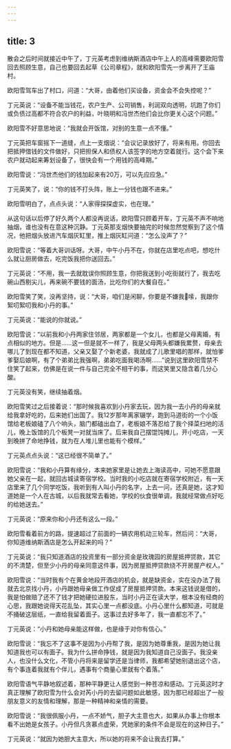```yaml
---
---
---
```

title: 3
---




散会之后时间就接近中午了，丁元英考虑到维纳斯酒店中午上人的高峰需要欧阳雪回去照顾生意，自己也要回去起草《公司章程》，就和欧阳雪先一步离开了王庙村。

欧阳雪驾车出了村口，问道：“大哥，由着他们买设备，资金会不会失控呢？”

丁元英说：“设备不能当钱花，农户生产、公司销售，利润双向透明，坑跑了你们或负债过高都不符合农户的利益，叶晓明和冯世杰他们会比你更关心这个问题。”

欧阳雪不好意思地说：“我就会开饭馆，对别的生意一点不懂。”

丁元英把车窗摇下一道缝，点上一支烟说：“会议记录放好了，将来有用。你回去把抵押借钱的文件做好，只把担保人和债权人该签字的地方空着就行。这个会下来农户就动起来筹划设备了，很快会有一个用钱的高峰期。”

欧阳雪说：“冯世杰他们的钱加起来有20万，可以先应应急。”

丁元英笑了，说：“你的钱不打头阵，账上一分钱也跟不进来。”

欧阳雪明白了，点点头说：“人家得探探虚实，也在理。”

从这句话以后停了好久两个人都没再说话，欧阳雪只顾着开车，丁元英不声不响地抽烟，谁也没有在意这种沉静。丁元英那支烟快要抽完的时候忽然觉察到了这个情况，他把烟头放进汽车烟灰缸里，推上烟灰缸问道：“怎么没声了？”

欧阳雪说：“等着大哥训话呀。大哥，中午小丹不在，你就在店里吃点吧，想吃什么就让厨房做去，吃完饭我把你送回去。”

丁元英说：“不用，我一去就耽误你照顾生意，你把我送到小吃街就行了，我去吃碗山西剔尖儿，再来碗不要钱的面汤，比吃你们的大餐自在。”

欧阳雪笑了笑，没再坚持，说：“大哥，咱们是闲聊，你要是不嫌我嗦，我跟你絮叨絮叨我和小丹的事。”

丁元英说：“能说的你就说。”

欧阳雪说：“以前我和小丹两家住邻居，两家都是一个女儿，也都是父母离婚，有点相似的地方。但是……这一但是就不一样了，我是父母两头都嫌我累赘，母亲去哪儿了到现在都不知道，父亲又娶了个新老婆，我就成了儿歌里唱的那样，就怕爹爹娶后娘啊，有了个弟弟比我强啊，弟弟吃面我喝汤啊……”说到这里欧阳雪禁不住笑了起来，仿佛是在说一件与自己完全不相干的事，而这笑里又隐含着几分心酸。

丁元英没有笑，继续抽着烟。

欧阳雪笑过之后接着说：“那时候我喜欢到小丹家去玩，因为我一去小丹的母亲就给我拿好吃的，后来她们出国了。我12岁那年离家辍学，跑到马道街的一个小饭馆给老板娘磕了八个响头，脑门都磕出血了，老板娘不落忍给了我个择菜扫地的活儿，晚上饭馆的几个板凳一对就当床了。后来我自己摆馄饨摊儿，开小吃店，一天到晚拼了命地挣钱，就为在人堆儿里也能有个模样。”

丁元英点点头说：“这已经很不简单了。”

欧阳雪说：“我和小丹算有缘分，本来她家里是让她去上海读高中，可她不愿意跟她父亲在一起，就回古城读寄宿学校。当时我的小吃店就在寄宿学校附近，有一天店里来了几个同学吃饭，我听到有人叫小丹的名字，上去一问，还真是她，这才知道她是一个人在古城，以后我就常去看她，学校的伙食很单调，我就经常做点好吃的给她送去。”

丁元英说：“原来你和小丹还有这么一段。”

欧阳雪看着前方的路，提速超过了前面的一辆农用机动三轮车，然后问：“大哥，你知道维纳斯酒店是怎么开起来的吗？”

丁元英说：“我只知道酒店的投资里有一部分资金是玫瑰园的房屋抵押贷款，其它的不清楚，但至少小丹的母亲同意这件事，因为房屋抵押贷款绕不开房屋产权人。”

欧阳雪说：“当时我有个在黄金地段开酒店的机会，就是缺资金，实在没办法了我就去北京找小丹，小丹跟她母亲做工作促成了房屋抵押贷款。本来这钱说是借的，我是怕做赔了还不了钱才把她硬拉进股东，当时小丹正在读大学，根本没有经商的心思，我跟她说得天花乱坠，其实心里一点都没底。小丹心里什么都知道，可就是不捅破这层纸，一直给我留着面子。这事过去好多年了，我一直都忘不了。”

丁元英说：“小丹和她母亲能这样做，也是缘于对你有信心。”

欧阳雪说：“我忘不了这事不是因为小丹帮了我，是因为她尊重我，是因为她让我知道我也可以有面子。我为什么拼命挣钱，就是因为我知道自己没面子。我没亲人，也没什么文化，不管小丹将来是留学还是当律师，我都希望她别退出这个店，有个事连着我就有个伴儿，遇事有个商量心里就有个着落。”

欧阳雪语气平静地叙述着，那种平静更让人感觉到一种苍凉和感动。丁元英这时才真正理解了欧阳雪为什么会对芮小丹的去留问题如此敏感，因为那已经超出了一般朋友意义的友情和理解，那是一种精神和亲情的需要。

欧阳雪说：“我很佩服小丹，一点不娇气，胆子大主意也大，如果从办事上你根本看不出她是女孩子。小丹但凡贪慕点虚荣，凭她家的条件不会是现在的这种日子。”

丁元英说：“就因为她胆大主意大，所以她的将来不会让我去打算。”